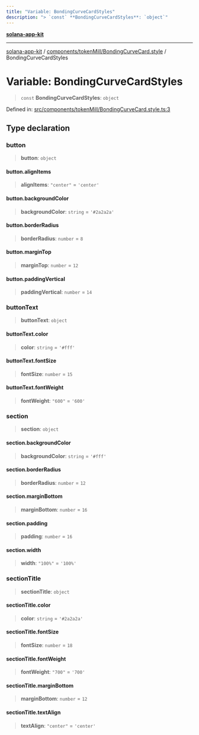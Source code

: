 ```yaml
---
title: "Variable: BondingCurveCardStyles"
description: "> `const` **BondingCurveCardStyles**: `object`"
---
```


[**solana-app-kit**](../../../../README.mdx)

***

[solana-app-kit](../../../../README.mdx) / [components/tokenMill/BondingCurveCard.style](../README.mdx) / BondingCurveCardStyles

# Variable: BondingCurveCardStyles

> `const` **BondingCurveCardStyles**: `object`

Defined in: [src/components/tokenMill/BondingCurveCard.style.ts:3](https://github.com/SendArcade/solana-social-starter/blob/b27156124ee1831d644b1af765e8d55a2885cd4f/src/components/tokenMill/BondingCurveCard.style.ts#L3)

## Type declaration

### button

> **button**: `object`

#### button.alignItems

> **alignItems**: `"center"` = `'center'`

#### button.backgroundColor

> **backgroundColor**: `string` = `'#2a2a2a'`

#### button.borderRadius

> **borderRadius**: `number` = `8`

#### button.marginTop

> **marginTop**: `number` = `12`

#### button.paddingVertical

> **paddingVertical**: `number` = `14`

### buttonText

> **buttonText**: `object`

#### buttonText.color

> **color**: `string` = `'#fff'`

#### buttonText.fontSize

> **fontSize**: `number` = `15`

#### buttonText.fontWeight

> **fontWeight**: `"600"` = `'600'`

### section

> **section**: `object`

#### section.backgroundColor

> **backgroundColor**: `string` = `'#fff'`

#### section.borderRadius

> **borderRadius**: `number` = `12`

#### section.marginBottom

> **marginBottom**: `number` = `16`

#### section.padding

> **padding**: `number` = `16`

#### section.width

> **width**: `"100%"` = `'100%'`

### sectionTitle

> **sectionTitle**: `object`

#### sectionTitle.color

> **color**: `string` = `'#2a2a2a'`

#### sectionTitle.fontSize

> **fontSize**: `number` = `18`

#### sectionTitle.fontWeight

> **fontWeight**: `"700"` = `'700'`

#### sectionTitle.marginBottom

> **marginBottom**: `number` = `12`

#### sectionTitle.textAlign

> **textAlign**: `"center"` = `'center'`
